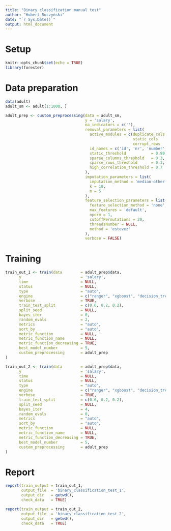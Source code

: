 ```yaml
---
title: "Binary classification manual test"
author: "Hubert Ruczyński"
date: "`r Sys.Date()`"
output: html_document
---
```


# Setup

```r
knitr::opts_chunk$set(echo = TRUE)
library(forester)
```

# Data preparation

```r
data(adult)
adult_sm <- adult[1:1000, ]
```

```r
adult_prep <- custom_preprocessing(data = adult_sm,
                                   y = 'salary',
                                   na_indicators = c(''),
                                   removal_parameters = list(
                                     active_modules = c(duplicate_cols = TRUE, id_like_cols    = TRUE,
                                                        static_cols    = TRUE, sparse_cols     = TRUE,
                                                        corrupt_rows   = TRUE, correlated_cols = TRUE),
                                     id_names = c('id', 'nr', 'number', 'idx', 'identification', 'index'),
                                     static_threshold           = 0.99,
                                     sparse_columns_threshold   = 0.3,
                                     sparse_rows_threshold      = 0.3,
                                     high_correlation_threshold = 0.7
                                   ),
                                   imputation_parameters = list(
                                     imputation_method = 'median-other',
                                     k = 10,
                                     m = 5
                                   ),
                                   feature_selection_parameters = list(
                                     feature_selection_method = 'none',
                                     max_features = 'default',
                                     nperm = 1,
                                     cutoffPermutations = 20,
                                     threadsNumber = NULL,
                                     method = 'estevez'
                                   ),
                                   verbose = FALSE)
```

# Training

```r
train_out_1 <- train(data        = adult_prep$data,
      y                          = 'salary', 
      time                       = NULL,
      status                     = NULL,
      type                       = "auto",
      engine                     = c("ranger", "xgboost", "decision_tree", "lightgbm", "catboost"),
      verbose                    = TRUE,
      train_test_split           = c(0.6, 0.2, 0.2),
      split_seed                 = NULL,
      bayes_iter                 = 0,
      random_evals               = 2,
      metrics                    = "auto",
      sort_by                    = "auto",
      metric_function            = NULL,
      metric_function_name       = NULL,
      metric_function_decreasing = TRUE,
      best_model_number          = 5,
      custom_preprocessing       = adult_prep
)
```

```r
train_out_2 <- train(data        = adult_prep$data,
      y                          = 'salary', 
      time                       = NULL,
      status                     = NULL,
      type                       = "auto",
      engine                     = c("ranger", "xgboost", "decision_tree", "lightgbm", "catboost"),
      verbose                    = TRUE,
      train_test_split           = c(0.6, 0.2, 0.2),
      split_seed                 = NULL,
      bayes_iter                 = 4,
      random_evals               = 0,
      metrics                    = "auto",
      sort_by                    = "auto",
      metric_function            = NULL,
      metric_function_name       = NULL,
      metric_function_decreasing = TRUE,
      best_model_number          = 5,
      custom_preprocessing       = adult_prep
)
```

# Report

```r
report(train_output = train_out_1, 
       output_file  = 'binary_classification_test_1',
       output_dir   = getwd(),
       check_data   = TRUE)
```

```r
report(train_output = train_out_2, 
       output_file  = 'binary_classification_test_2',
       output_dir   = getwd(),
       check_data   = TRUE)
```
